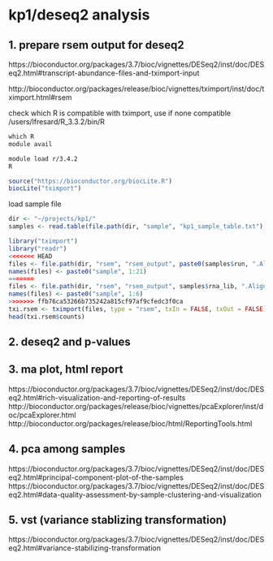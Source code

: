 
# kp1/deseq2 analysis

## 1. prepare rsem output for deseq2

https://bioconductor.org/packages/3.7/bioc/vignettes/DESeq2/inst/doc/DESeq2.html#transcript-abundance-files-and-tximport-input

http://bioconductor.org/packages/release/bioc/vignettes/tximport/inst/doc/tximport.html#rsem

check which R is compatible with tximport,
use if none compatible /users/lfresard/R_3.3.2/bin/R
```r
which R
module avail
```

```bash
module load r/3.4.2
R
```
```r
source("https://bioconductor.org/biocLite.R")
biocLite("tximport")
```

load sample file
```r
dir <- "~/projects/kp1/"
samples <- read.table(file.path(dir, "sample", "kp1_sample_table.txt"), header=TRUE)
```

```r
library("tximport")
library("readr")
<<<<<<< HEAD
files <- file.path(dir, "rsem", "rsem_output", paste0(samples$run, ".Aligned.toTranscriptome.genes.results"))
names(files) <- paste0("sample", 1:21)
=======
files <- file.path(dir, "rsem", "rsem_output", samples$rna_lib, ".Aligned.toTranscriptome.genes.results")
names(files) <- paste0("sample", 1:6)
>>>>>>> ffb76ca53266b735242a815cf97af9cfedc3f0ca
txi.rsem <- tximport(files, type = "rsem", txIn = FALSE, txOut = FALSE)
head(txi.rsem$counts)
```

## 2. deseq2 and p-values

## 3. ma plot, html report

https://bioconductor.org/packages/3.7/bioc/vignettes/DESeq2/inst/doc/DESeq2.html#rich-visualization-and-reporting-of-results
http://bioconductor.org/packages/release/bioc/vignettes/pcaExplorer/inst/doc/pcaExplorer.html
http://bioconductor.org/packages/release/bioc/html/ReportingTools.html

## 4. pca among samples

https://bioconductor.org/packages/3.7/bioc/vignettes/DESeq2/inst/doc/DESeq2.html#principal-component-plot-of-the-samples
https://bioconductor.org/packages/3.7/bioc/vignettes/DESeq2/inst/doc/DESeq2.html#data-quality-assessment-by-sample-clustering-and-visualization

## 5. vst (variance stablizing transformation)

https://bioconductor.org/packages/3.7/bioc/vignettes/DESeq2/inst/doc/DESeq2.html#variance-stabilizing-transformation

